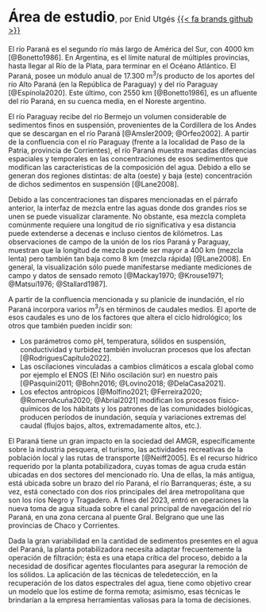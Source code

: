 
# Área de estudio<span style="font-weight:normal; font-size: 1rem">, por Enid Utgés [{{< fa brands github >}}](https://github.com/Enid2802)</span> {toc-text="Área de estudio" #sec-roi}

El río Paraná es el segundo río más largo de América del Sur, con 4000 km [@Bonetto1986]. En Argentina, es el límite natural de múltiples provincias, hasta llegar al Río de la Plata, para terminar en el Océano Atlántico. El Paraná, posee un módulo anual de 17.300 m$^{3}$/s producto de los aportes del río Alto Paraná (en la República de Paraguay) y del río Paraguay [@Espínola2020]. Este último, con 2550 km [@Bonetto1986], es un afluente del río Paraná, en su cuenca media, en el Noreste argentino.

El río Paraguay recibe del río Bermejo un volumen considerable de sedimentos finos en suspensión, provenientes de la Cordillera de los Andes que se descargan en el río Paraná  [@Amsler2009; @Orfeo2002]. A partir de la confluencia con el río Paraguay (frente a la localidad de Paso de la Patria, provincia de Corrientes), el río Paraná muestra marcadas diferencias espaciales y temporales en las concentraciones de esos sedimentos que modifican las características de la composición del agua. Debido a ello se generan dos regiones distintas: de alta (oeste) y baja (este) concentración de dichos sedimentos en suspensión [@Lane2008].

Debido a las concentraciones tan dispares mencionadas en el párrafo anterior, la interfaz de mezcla entre las aguas donde dos grandes ríos se unen se puede visualizar claramente. No obstante, esa mezcla completa comúnmente requiere una longitud de río significativa y esa distancia puede extenderse a decenas e incluso cientos de kilómetros. Las observaciones de campo de la unión de los ríos Paraná y Paraguay, muestran que la longitud de mezcla puede ser mayor a 400 km (mezcla lenta) pero también tan baja como 8 km (mezcla rápida) [@Lane2008]. En general, la visualización sólo puede manifestarse mediante mediciones de campo y datos de sensado remoto [@Mackay1970; @Krouse1971; @Matsui1976; @Stallard1987].

A partir de la confluencia mencionada y su planicie de inundación, el río Paraná incorpora varios m$^{3}$/s en términos de caudales medios. El aporte de esos caudales es uno de los factores que altera el ciclo hidrológico; los otros que también pueden incidir son:

* Los parámetros como pH, temperatura, sólidos en suspensión, conductividad y turbidez también involucran procesos que los afectan [@RodriguesCapítulo2022].
* Las oscilaciones vinculadas a cambios climáticos a escala global como por ejemplo el ENOS (El Niño oscilación sur) en nuestro país [@Pasquini2011; @Bohn2016; @Lovino2018; @DelaCasa2021].
* Los efectos antrópicos [@Molfino2021; @Ferreira2020;  @RomeroAcuña2020;  @Abrial2021] modifican los procesos físico-químicos de los hábitats y los patrones de las comunidades biológicas, producen períodos de inundación, sequía y variaciones extremas del caudal (flujos bajos, altos, extremadamente altos, etc.).

El Paraná tiene un gran impacto en la sociedad del AMGR, específicamente sobre la industria pesquera, el turismo, las actividades recreativas de la población local y las rutas de transporte [@Neiff2005]. Es el recurso hídrico requerido por la planta potabilizadora, cuyas tomas de agua cruda están ubicadas en dos sectores del mencionado río. Una de ellas, la más antigua, está ubicada sobre un brazo del río Paraná, el río Barranqueras; éste, a su vez, está conectado con dos ríos principales del área metropolitana que son los ríos Negro y Tragadero. A fines del 2023, entró en operaciones la nueva toma de agua situada sobre el canal principal de navegación del río Paraná, en una zona cercana al puente Gral. Belgrano que une las provincias de Chaco y Corrientes.

Dada la gran variabilidad en la cantidad de sedimentos presentes en el agua del Paraná, la planta potabilizadora necesita adaptar frecuentemente la operación de filtración; ésta es una etapa crítica del proceso, debido a la necesidad de dosificar agentes floculantes para asegurar la remoción de los sólidos.  La aplicación de las técnicas de teledetección, en la recuperación de los datos espectrales del agua, tiene como objetivo crear un modelo que los estime de forma remota; asimismo, esas técnicas le brindarían a la empresa herramientas valiosas para la toma de decisiones.
